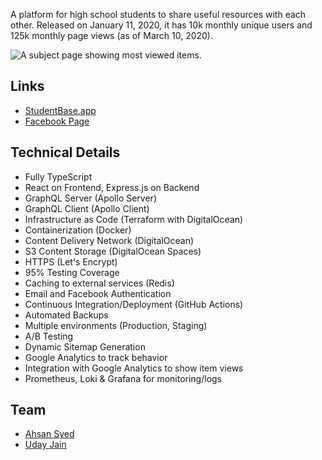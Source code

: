 
A platform for high school students to share useful resources with each other. Released on January 11, 2020, it has 10k monthly unique users and 125k monthly page views (as of March 10, 2020).

<Image src={StudentBasePage} alt="A subject page showing most viewed items." />

## Links

- [StudentBase.app](https://studentbase.app)
- [Facebook Page](https://fb.me/StudentBaseApp)

## Technical Details

- Fully TypeScript
- React on Frontend, Express.js on Backend
- GraphQL Server (Apollo Server)
- GraphQL Client (Apollo Client)
- Infrastructure as Code (Terraform with DigitalOcean)
- Containerization (Docker)
- Content Delivery Network (DigitalOcean)
- S3 Content Storage (DigitalOcean Spaces)
- HTTPS (Let's Encrypt)
- 95% Testing Coverage
- Caching to external services (Redis)
- Email and Facebook Authentication
- Continuous Integration/Deployment (GitHub Actions)
- Automated Backups
- Multiple environments (Production, Staging)
- A/B Testing
- Dynamic Sitemap Generation
- Google Analytics to track behavior
- Integration with Google Analytics to show item views
- Prometheus, Loki & Grafana for monitoring/logs

## Team

- [Ahsan Syed](https://www.linkedin.com/in/ahsan-syed-930a2014a/)
- [Uday Jain](https://www.linkedin.com/in/uday-jain-862a40174/)
